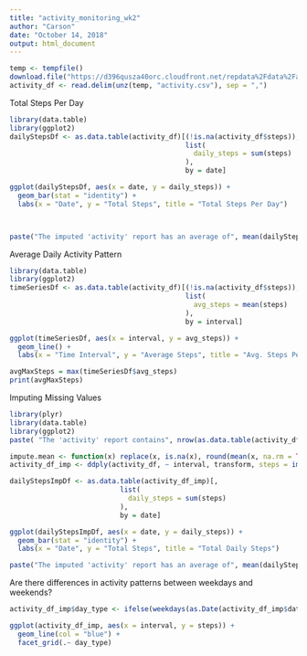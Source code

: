 ```yaml
---
title: "activity_monitoring_wk2"
author: "Carson"
date: "October 14, 2018"
output: html_document
---
```


```r
temp <- tempfile()
download.file("https://d396qusza40orc.cloudfront.net/repdata%2Fdata%2Factivity.zip", destfile = temp)
activity_df <- read.delim(unz(temp, "activity.csv"), sep = ",")
```

Total Steps Per Day
```r
library(data.table)
library(ggplot2)
dailyStepsDf <- as.data.table(activity_df)[(!is.na(activity_df$steps)),
                                           list(
                                             daily_steps = sum(steps)
                                           ),
                                           by = date]

ggplot(dailyStepsDf, aes(x = date, y = daily_steps)) + 
  geom_bar(stat = "identity") +
  labs(x = "Date", y = "Total Steps", title = "Total Steps Per Day")



paste("The imputed 'activity' report has an average of", mean(dailyStepsDf$daily_steps, na.rm = TRUE),"steps per day, and", median(dailyStepsDf$daily_steps, na.rm = TRUE),"median steps per day.")
```

Average Daily Activity Pattern
```r
library(data.table)
library(ggplot2)
timeSeriesDf <- as.data.table(activity_df)[(!is.na(activity_df$steps)),
                                           list(
                                             avg_steps = mean(steps)
                                           ),
                                           by = interval]

ggplot(timeSeriesDf, aes(x = interval, y = avg_steps)) + 
  geom_line() + 
  labs(x = "Time Interval", y = "Average Steps", title = "Avg. Steps Per Interval")

avgMaxSteps = max(timeSeriesDf$avg_steps)
print(avgMaxSteps)
```

Imputing Missing Values
```r
library(plyr)
library(data.table)
library(ggplot2)
paste( "The 'activity' report contains", nrow(as.data.table(activity_df)[(is.na(activity_df$steps)),]), "missing values.")

impute.mean <- function(x) replace(x, is.na(x), round(mean(x, na.rm = TRUE)))
activity_df_imp <- ddply(activity_df, ~ interval, transform, steps = impute.mean(steps))

dailyStepsImpDf <- as.data.table(activity_df_imp)[,
                           list(
                             daily_steps = sum(steps)
                           ),
                           by = date]

ggplot(dailyStepsImpDf, aes(x = date, y = daily_steps)) + 
  geom_bar(stat = "identity") + 
  labs(x = "Date", y = "Total Steps", title = "Total Daily Steps")

paste("The imputed 'activity' report has an average of", mean(dailyStepsImpDf$daily_steps),"steps per day, and", median(dailyStepsImpDf$daily_steps),"median steps per day.")
```


Are there differences in activity patterns between weekdays and weekends?
```r
activity_df_imp$day_type <- ifelse(weekdays(as.Date(activity_df_imp$date, '%Y-%m-%d')) %in% c("Saturday","Sunday"), "weekend","weekday")

ggplot(activity_df_imp, aes(x = interval, y = steps)) + 
  geom_line(col = "blue") + 
  facet_grid(.~ day_type)
```
